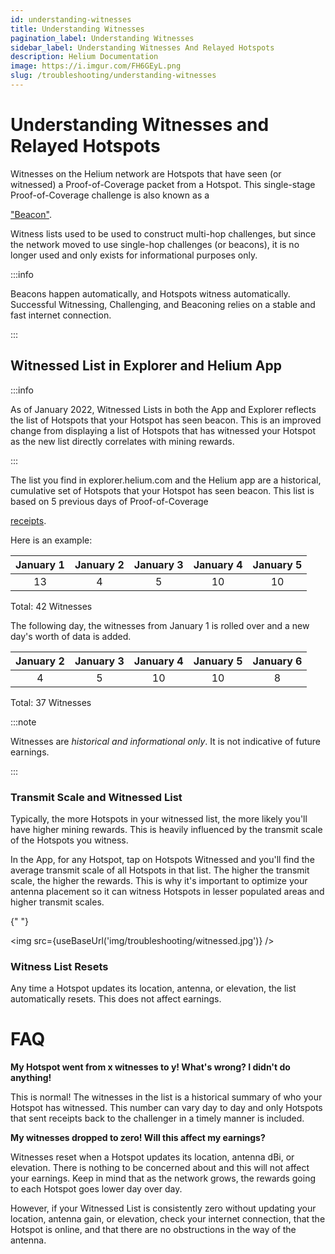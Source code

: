```yaml
---
id: understanding-witnesses
title: Understanding Witnesses
pagination_label: Understanding Witnesses
sidebar_label: Understanding Witnesses And Relayed Hotspots
description: Helium Documentation
image: https://i.imgur.com/FH6GEyL.png
slug: /troubleshooting/understanding-witnesses
---
```



# Understanding Witnesses and Relayed Hotspots

Witnesses on the Helium network are Hotspots that have seen (or witnessed) a Proof-of-Coverage
packet from a Hotspot. This single-stage Proof-of-Coverage challenge is also known as a

<a href="https://docs.helium.com/blockchain/proof-of-coverage/#witnesses">"Beacon"</a>.

Witness lists used to be used to construct multi-hop challenges, but since the network moved to use
single-hop challenges (or beacons), it is no longer used and only exists for informational purposes
only.

:::info

Beacons happen automatically, and Hotspots witness automatically. Successful Witnessing,
Challenging, and Beaconing relies on a stable and fast internet connection.

:::

## Witnessed List in Explorer and Helium App

:::info

As of January 2022, Witnessed Lists in both the App and Explorer reflects the list of Hotspots that
your Hotspot has seen beacon. This is an improved change from displaying a list of Hotspots that has
witnessed your Hotspot as the new list directly correlates with mining rewards.

:::

The list you find in explorer.helium.com and the Helium app are a historical, cumulative set of
Hotspots that your Hotspot has seen beacon. This list is based on 5 previous days of
Proof-of-Coverage

<a href="https://docs.helium.com/blockchain/blockchain-primitives/#transactions">receipts</a>.

Here is an example:

| January 1 | January 2 | January 3 | January 4 | January 5 |
| :-------: | :-------: | :-------: | :-------: | :-------: |
|    13     |     4     |     5     |    10     |    10     |

Total: 42 Witnesses

The following day, the witnesses from January 1 is rolled over and a new day's worth of data is
added.

| January 2 | January 3 | January 4 | January 5 | January 6 |
| :-------: | :-------: | :-------: | :-------: | :-------: |
|     4     |     5     |    10     |    10     |     8     |

Total: 37 Witnesses

:::note

Witnesses are _historical and informational only_. It is not indicative of future earnings.

:::

### Transmit Scale and Witnessed List

Typically, the more Hotspots in your witnessed list, the more likely you'll have higher mining
rewards. This is heavily influenced by the transmit scale of the Hotspots you witness.

In the App, for any Hotspot, tap on Hotspots Witnessed and you'll find the average transmit scale of
all Hotspots in that list. The higher the transmit scale, the higher the rewards. This is why it's
important to optimize your antenna placement so it can witness Hotspots in lesser populated areas
and higher transmit scales.

{" "}

<img src={useBaseUrl('img/troubleshooting/witnessed.jpg')} />

### Witness List Resets

Any time a Hotspot updates its location, antenna, or elevation, the list automatically resets. This
does not affect earnings.

# FAQ

**My Hotspot went from x witnesses to y! What's wrong? I didn't do anything!**

This is normal! The witnesses in the list is a historical summary of who your Hotspot has witnessed.
This number can vary day to day and only Hotspots that sent receipts back to the challenger in a
timely manner is included.

**My witnesses dropped to zero! Will this affect my earnings?**

Witnesses reset when a Hotspot updates its location, antenna dBi, or elevation. There is nothing to
be concerned about and this will not affect your earnings. Keep in mind that as the network grows,
the rewards going to each Hotspot goes lower day over day.

However, if your Witnessed List is consistently zero without updating your location, antenna gain,
or elevation, check your internet connection, that the Hotspot is online, and that there are no
obstructions in the way of the antenna.
